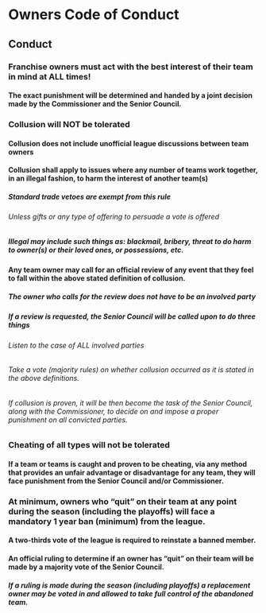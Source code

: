 
# Owners Code of Conduct

## Conduct

### Franchise owners must act with the best interest of their team in mind at ALL times!

#### The exact punishment will be determined and handed by a joint decision made by the Commissioner and the Senior Council.
    
### Collusion will __NOT__ be tolerated

#### Collusion does not include unofficial league discussions between team owners
    
#### Collusion shall apply to issues where any number of teams work together, in an illegal fashion, to harm the interest of another team(s)
        
##### Standard trade vetoes are exempt from this rule
          
###### Unless gifts or any type of offering to persuade a vote is offered
            
##### Illegal may include such things as: blackmail, bribery, threat to do harm to owner(s) or their loved ones, or possessions, etc.
        
#### Any team owner may call for an official review of any event that they feel to fall within the above stated definition of collusion.
    
##### The owner who calls for the review does not have to be an involved party
        
##### If a review is requested, the Senior Council will be called upon to do three things
        
###### Listen to the case of ALL involved parties
            
###### Take a vote (majority rules) on whether collusion occurred as it is stated in the above definitions.
###### If collusion is proven, it will be then become the task of the Senior Council, along with the Commissioner, to decide on and impose a proper punishment on all convicted parties.

### Cheating of all types will not be tolerated

#### If a team or teams is caught and proven to be cheating, via any method that provides an unfair advantage or disadvantage for any team, they will face punishment from the Senior Council and/or Commissioner.
    
### At minimum, owners who “quit” on their team at any point during the season (including the playoffs) will face a mandatory 1 year ban (minimum) from the league.
    
#### A two-thirds vote of the league is required to reinstate a banned member.
    
#### An official ruling to determine if an owner has “quit” on their team will be made by a majority vote of the Senior Council.
    
##### If a ruling is made during the season (including playoffs) a replacement owner may be voted in and allowed to take full control of the abandoned team.